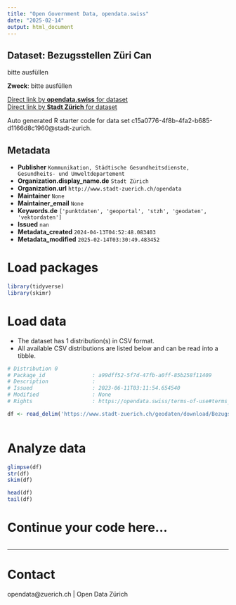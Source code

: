 ```yaml
---
title: "Open Government Data, opendata.swiss"
date: "2025-02-14"
output: html_document
---
```


## Dataset: Bezugsstellen Züri Can

bitte ausfüllen

**Zweck**: bitte ausfüllen

[Direct link by **opendata.swiss** for dataset](https://opendata.swiss/de/dataset/bezugsstellen-zuri-can)<br>
[Direct link by **Stadt Zürich** for dataset](https://data.stadt-zuerich.ch/dataset/geo_bezugsstellen_zueri_can)

Auto generated R starter code for data set c15a0776-4f8b-4fa2-b685-d1166d8c1960@stadt-zurich.

## Metadata

- **Publisher** `Kommunikation, Städtische Gesundheitsdienste, Gesundheits- und Umweltdepartement`
- **Organization.display_name.de** `Stadt Zürich`
- **Organization.url** `http://www.stadt-zuerich.ch/opendata`
- **Maintainer** `None`
- **Maintainer_email** `None`
- **Keywords.de** `['punktdaten', 'geoportal', 'stzh', 'geodaten', 'vektordaten']`
- **Issued** `nan`
- **Metadata_created** `2024-04-13T04:52:48.083403`
- **Metadata_modified** `2025-02-14T03:30:49.483452`


# Load packages

```r

library(tidyverse)
library(skimr)

```

# Load data

-   The dataset has 1 distribution(s) in CSV format.
-   All available CSV distributions are listed below and can be read into a tibble.

```r

# Distribution 0
# Package_id               : a99dff52-5f7d-47fb-a0ff-85b258f11409
# Description              : 
# Issued                   : 2023-06-11T03:11:54.654540
# Modified                 : None
# Rights                   : https://opendata.swiss/terms-of-use#terms_open

df <- read_delim('https://www.stadt-zuerich.ch/geodaten/download/Bezugsstellen_Zueri_Can?format=10008')



```

# Analyze data

```r

glimpse(df)
str(df)
skim(df)

head(df)
tail(df)

```

# Continue your code here...

```r

```

------------------------------------------------------------------------

# Contact

opendata@zuerich.ch | Open Data Zürich
